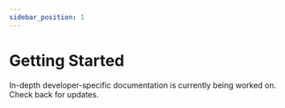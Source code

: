 ```yaml
---
sidebar_position: 1
---
```


# Getting Started

In-depth developer-specific documentation is currently being worked on. Check back for updates.
